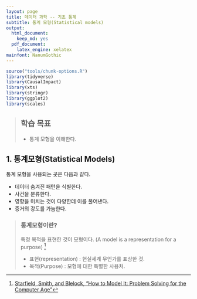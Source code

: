 ```yaml
---
layout: page
title: 데이터 과학 -- 기초 통계
subtitle: 통계 모형(Statistical models)
output:
  html_document: 
    keep_md: yes
  pdf_document:
    latex_engine: xelatex
mainfont: NanumGothic
---
```



```r
source("tools/chunk-options.R") 
library(tidyverse)
library(CausalImpact)
library(xts)
library(stringr)
library(ggplot2)
library(scales)
```
> ## 학습 목표 {.objectives}
>
> * 통계 모형을 이해한다.


## 1. 통계모형(Statistical Models)

통계 모형을 사용되는 곳은 다음과 같다.

- 데이터 숨겨진 패턴을 식별한다.
- 사건을 분류한다.
- 영향을 미치는 것이 다양한데 이를 풀어낸다.
- 증거의 강도를 가늠한다.

> ### 통계모형이란? {.callout}
>
> 특정 목적을 표현한 것이 모형이다. (A model is a representation for a purpose) [^model-definition]
> 
> * 표현(representation) : 현실세계 무언가를 표상한 것.
> * 목적(Purpose) : 모형에 대한 특별한 사용처.

[^model-definition]: [Starfield, Smith, and Blelock, "How to Model It: Problem Solving for the Computer Age"](https://cran.r-project.org/web/packages/statisticalModeling/vignettes/modeling.html)



